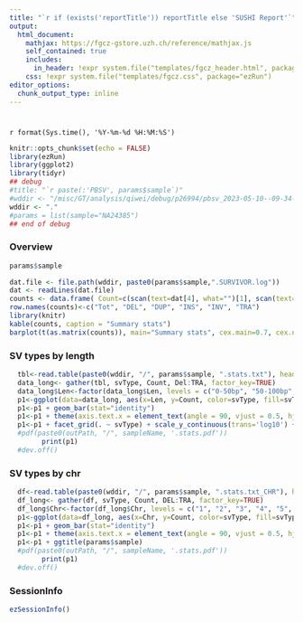 ```yaml
---
title: "`r if (exists('reportTitle')) reportTitle else 'SUSHI Report'`"
output: 
  html_document:
    mathjax: https://fgcz-gstore.uzh.ch/reference/mathjax.js
    self_contained: true
    includes:
      in_header: !expr system.file("templates/fgcz_header.html", package="ezRun")
    css: !expr system.file("templates/fgcz.css", package="ezRun")
editor_options: 
  chunk_output_type: inline
---
```


# {.tabset}

`r format(Sys.time(), '%Y-%m-%d %H:%M:%S')`

```r
knitr::opts_chunk$set(echo = FALSE)
library(ezRun)
library(ggplot2)
library(tidyr)
## debug
#title: "`r paste(:'PBSV', params$sample`)"
#wddir <- "/misc/GT/analysis/qiwei/debug/p26994/pbsv_2023-05-10--09-34-19"
wddir <- "."
#params = list(sample="NA24385")
## end of debug
```


### Overview

```r
params$sample
```


```r
dat.file <- file.path(wddir, paste0(params$sample,".SURVIVOR.log"))
dat <- readLines(dat.file)
counts <- data.frame( Count=c(scan(text=dat[4], what="")[1], scan(text=dat[4], what="")[2], scan(text=dat[4], what="")[3], scan(text=dat[4], what="")[4], scan(text=dat[4], what="")[5], scan(text=dat[4], what="")[6]))
row.names(counts)<-c("Tot", "DEL", "DUP", "INS", "INV",	"TRA")
library(knitr)
kable(counts, caption = "Summary stats")
barplot(t(as.matrix(counts)), main="Summary stats", cex.main=0.7, cex.names=0.7, las=2)
```

### SV types by length 

```r
  tbl<-read.table(paste0(wddir, "/", params$sample, ".stats.txt"), header=TRUE)
  data_long<- gather(tbl, svType, Count, Del:TRA, factor_key=TRUE)
  data_long$Len<-factor(data_long$Len, levels = c("0-50bp", "50-100bp", "100-1000bp", "1000-10000bp", "10000+bp"))
  p1<-ggplot(data=data_long, aes(x=Len, y=Count, color=svType, fill=svType))
  p1<-p1 + geom_bar(stat="identity")
  p1<-p1 + theme(axis.text.x = element_text(angle = 90, vjust = 0.5, hjust=1))
  p1<-p1 + facet_grid(. ~ svType) + scale_y_continuous(trans='log10') + ggtitle(params$sample)
  #pdf(paste0(outPath, "/", sampleName, '.stats.pdf'))
    	print(p1)
  #dev.off()
```

### SV types by chr 

```r
  df<-read.table(paste0(wddir, "/", params$sample, ".stats.txt_CHR"), header=TRUE)
  df_long<- gather(df, svType, Count, DEL:TRA, factor_key=TRUE)
  df_long$Chr<-factor(df_long$Chr, levels = c("1", "2", "3", "4", "5", "6", "7", "8", "9", "10", "11", "12", "13", "14", "15", "16", "17", "18", "19", "20", "21", "22", "Y", "MT", "GL000195.1", "GL000205.1", "GL000214.1", "GL000220.1", "GL000224.1", "GL000226.1"))
  p1<-ggplot(data=df_long, aes(x=Chr, y=Count, color=svType, fill=svType))
  p1<-p1 + geom_bar(stat="identity")
  p1<-p1 + theme(axis.text.x = element_text(angle = 90, vjust = 0.5, hjust=1))
  p1<-p1 + ggtitle(params$sample)
  #pdf(paste0(outPath, "/", sampleName, '.stats.pdf'))
    	print(p1)
  #dev.off()
```

### SessionInfo
```r
ezSessionInfo()
```
